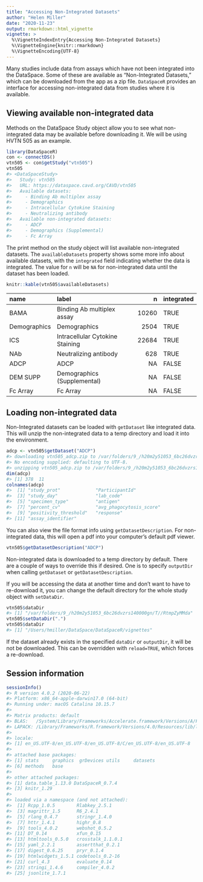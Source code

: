 ```yaml
---
title: "Accessing Non-Integrated Datasets"
author: "Helen Miller"
date: "2020-11-23"
output: rmarkdown::html_vignette
vignette: >
  %\VignetteIndexEntry{Accessing Non-Integrated Datasets}
  %\VignetteEngine{knitr::rmarkdown}
  %\VignetteEncoding{UTF-8}
---
```




Many studies include data from assays which have not been integrated into the DataSpace. Some of these are available as "Non-Integrated Datasets," which can be downloaded from the app as a zip file. `DataSpaceR` provides an interface for accessing non-integrated data from studies where it is available. 

## Viewing available non-integrated data

Methods on the DataSpace Study object allow you to see what non-integrated data may be available before downloading it. We will be using HVTN 505 as an example. 


```r
library(DataSpaceR)
con <- connectDS()
vtn505 <- con$getStudy("vtn505")
vtn505
#> <DataSpaceStudy>
#>   Study: vtn505
#>   URL: https://dataspace.cavd.org/CAVD/vtn505
#>   Available datasets:
#>     - Binding Ab multiplex assay
#>     - Demographics
#>     - Intracellular Cytokine Staining
#>     - Neutralizing antibody
#>   Available non-integrated datasets:
#>     - ADCP
#>     - Demographics (Supplemental)
#>     - Fc Array
```

The print method on the study object will list available non-integrated datasets. The `availableDatasets` property shows some more info about available datasets, with the `integrated` field indicating whether the data is integrated. The value for `n` will be `NA` for non-integrated data until the dataset has been loaded. 


```r
knitr::kable(vtn505$availableDatasets)
```



|name         |label                           |     n|integrated |
|:------------|:-------------------------------|-----:|:----------|
|BAMA         |Binding Ab multiplex assay      | 10260|TRUE       |
|Demographics |Demographics                    |  2504|TRUE       |
|ICS          |Intracellular Cytokine Staining | 22684|TRUE       |
|NAb          |Neutralizing antibody           |   628|TRUE       |
|ADCP         |ADCP                            |    NA|FALSE      |
|DEM SUPP     |Demographics (Supplemental)     |    NA|FALSE      |
|Fc Array     |Fc Array                        |    NA|FALSE      |

## Loading non-integrated data

Non-Integrated datasets can be loaded with `getDataset` like integrated data. This will unzip the non-integrated data to a temp directory and load it into the environment. 


```r
adcp <- vtn505$getDataset("ADCP")
#> downloading vtn505_adcp.zip to /var/folders/9_/h20m2y51053_6bc26dvzrs140000gn/T//RtmpZyMMda...
#> No encoding supplied: defaulting to UTF-8.
#> unzipping vtn505_adcp.zip to /var/folders/9_/h20m2y51053_6bc26dvzrs140000gn/T//RtmpZyMMda/vtn505_adcp
dim(adcp)
#> [1] 378  11
colnames(adcp)
#>  [1] "study_prot"             "ParticipantId"         
#>  [3] "study_day"              "lab_code"              
#>  [5] "specimen_type"          "antigen"               
#>  [7] "percent_cv"             "avg_phagocytosis_score"
#>  [9] "positivity_threshold"   "response"              
#> [11] "assay_identifier"
```

You can also view the file format info using `getDatasetDescription`. For non-integrated data, this will open a pdf into your computer's default pdf viewer. 


```r
vtn505$getDatasetDescription("ADCP")
```

Non-integrated data is downloaded to a temp directory by default. There are a couple of ways to override this if desired. One is to specify `outputDir` when calling `getDataset` or `getDatasetDescription`.

If you will be accessing the data at another time and don't want to have to re-download it, you can change the default directory for the whole study object with `setDataDir`. 


```r
vtn505$dataDir
#> [1] "/var/folders/9_/h20m2y51053_6bc26dvzrs140000gn/T//RtmpZyMMda"
vtn505$setDataDir(".")
vtn505$dataDir
#> [1] "/Users/hmiller/DataSpace/DataSpaceR/vignettes"
```

If the dataset already exists in the specified `dataDir` or `outputDir`, it will be not be downloaded. This can be overridden with `reload=TRUE`, which forces a re-download. 


## Session information


```r
sessionInfo()
#> R version 4.0.2 (2020-06-22)
#> Platform: x86_64-apple-darwin17.0 (64-bit)
#> Running under: macOS Catalina 10.15.7
#> 
#> Matrix products: default
#> BLAS:   /System/Library/Frameworks/Accelerate.framework/Versions/A/Frameworks/vecLib.framework/Versions/A/libBLAS.dylib
#> LAPACK: /Library/Frameworks/R.framework/Versions/4.0/Resources/lib/libRlapack.dylib
#> 
#> locale:
#> [1] en_US.UTF-8/en_US.UTF-8/en_US.UTF-8/C/en_US.UTF-8/en_US.UTF-8
#> 
#> attached base packages:
#> [1] stats     graphics  grDevices utils     datasets 
#> [6] methods   base     
#> 
#> other attached packages:
#> [1] data.table_1.13.0 DataSpaceR_0.7.4 
#> [3] knitr_1.29       
#> 
#> loaded via a namespace (and not attached):
#>  [1] Rcpp_1.0.5        Rlabkey_2.5.1    
#>  [3] magrittr_1.5      R6_2.4.1         
#>  [5] rlang_0.4.7       stringr_1.4.0    
#>  [7] httr_1.4.1        highr_0.8        
#>  [9] tools_4.0.2       webshot_0.5.2    
#> [11] DT_0.14           xfun_0.15        
#> [13] htmltools_0.5.0   crosstalk_1.1.0.1
#> [15] yaml_2.2.1        assertthat_0.2.1 
#> [17] digest_0.6.25     pryr_0.1.4       
#> [19] htmlwidgets_1.5.1 codetools_0.2-16 
#> [21] curl_4.3          evaluate_0.14    
#> [23] stringi_1.4.6     compiler_4.0.2   
#> [25] jsonlite_1.7.1
```
